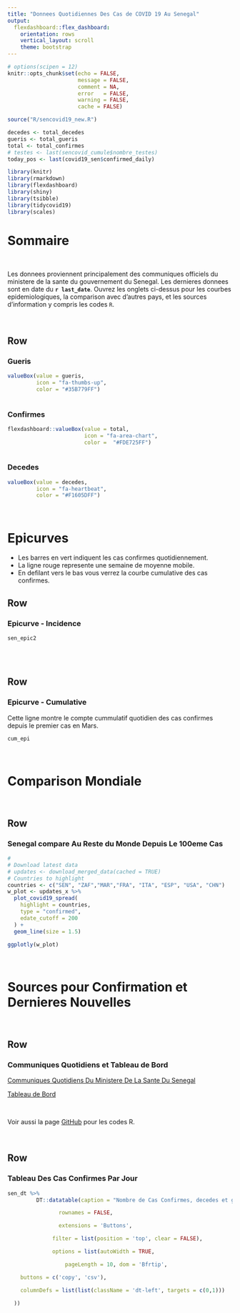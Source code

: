 ```yaml
---
title: "Donnees Quotidiennes Des Cas de COVID 19 Au Senegal"   
output:
  flexdashboard::flex_dashboard:
    orientation: rows
    vertical_layout: scroll
    theme: bootstrap
---
```


```r
# options(scipen = 12)
knitr::opts_chunk$set(echo = FALSE,
                      message = FALSE,
                      comment = NA,
                      error   = FALSE,
                      warning = FALSE,
                      cache = FALSE)

source("R/sencovid19_new.R")

decedes <- total_decedes 
gueris <- total_gueris
total <- total_confirmes
# testes <- last(sencovid_cumule$nombre_testes)
today_pos <- last(covid19_sen$confirmed_daily)

library(knitr)
library(rmarkdown)
library(flexdashboard)
library(shiny)
library(tsibble)
library(tidycovid19)
library(scales)

```


Sommaire
=====================================

</br>

  Les donnees proviennent principalement des communiques officiels du ministere de la sante du gouvernement du Senegal. 
  Les dernieres donnees sont en date du __`r last_date `__. 
  Ouvrez les onglets ci-dessus pour les courbes epidemiologiques, la comparison avec d'autres pays, et les sources d'information y compris les codes `R`. 
  
</br>


 
    
Row
-------------------------------------   



### Gueris  
    
```r
valueBox(value = gueris,
         icon = "fa-thumbs-up",
         color = "#35B779FF")
 

```

### Confirmes  
    
```r
flexdashboard::valueBox(value = total,
                        icon = "fa-area-chart",
                        color =  "#FDE725FF")
 

```


### Decedes  

```r
valueBox(value = decedes,
         icon = "fa-heartbeat",
         color = "#F1605DFF")

```

</br>


Epicurves
=====================================

* Les barres en vert indiquent les cas confirmes quotidiennement.  
* La ligne rouge represente une semaine de moyenne mobile.
* En defilant vers le bas vous verrez la courbe cumulative des cas confirmes.

Row
------------------------------------- 

### Epicurve - Incidence 
 


```r

sen_epic2

```  

 
</br>
</br>

Row
-------------------------------------   

### Epicurve - Cumulative

Cette ligne montre le compte cummulatif quotidien des cas confirmes depuis le premier cas en Mars. 

```r

cum_epi

```

</br>

Comparison Mondiale
=====================================   

</br>

Row
-------------------------------------   

### Senegal compare Au Reste du Monde Depuis Le 100eme Cas

```r
# 
# Download latest data
# updates <- download_merged_data(cached = TRUE)
# Countries to highlight
countries <- c("SEN", "ZAF","MAR","FRA", "ITA", "ESP", "USA", "CHN")
w_plot <- updates_x %>%
  plot_covid19_spread(
    highlight = countries,
    type = "confirmed",
    edate_cutoff = 200
  ) +
  geom_line(size = 1.5)

ggplotly(w_plot)

```


</br>

Sources pour Confirmation et Dernieres Nouvelles
=====================================   

</br>

Row
-------------------------------------   

### Communiques Quotidiens et Tableau de Bord 

[Communiques Quotidiens Du Ministere De La Sante Du Senegal](http://www.sante.gouv.sn/Pr%C3%A9sentation/coronavirus-informations-officielles-et-quotidiennes-du-msas){target="_blank"}  

[Tableau de Bord](https://cartosantesen.maps.arcgis.com/apps/opsdashboard/index.html#/260c7842a77a48c191bf51c8b0a1d3f6){target="_blank"} 

</br>

Voir aussi la page [GitHub](https://github.com/epinotes/sencovid19) pour les codes R.

</br>

Row
-------------------------------------   

### Tableau Des Cas Confirmes Par Jour


```r
sen_dt %>% 
         DT::datatable(caption = "Nombre de Cas Confirmes, decedes et gueris par Date",

                rownames = FALSE,

                extensions = 'Buttons',

              filter = list(position = 'top', clear = FALSE),

              options = list(autoWidth = TRUE,

                  pageLength = 10, dom = 'Bfrtip',

    buttons = c('copy', 'csv'),

    columnDefs = list(list(className = 'dt-left', targets = c(0,1)))

  ))
```

